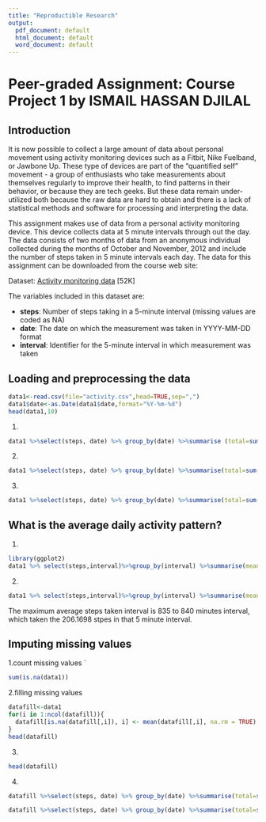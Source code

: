 ```yaml
---
title: "Reproductible Research"
output:
  pdf_document: default
  html_document: default
  word_document: default
---
```



# Peer-graded Assignment: Course Project 1 by ISMAIL HASSAN DJILAL

## Introduction

It is now possible to collect a large amount of data about personal movement using activity monitoring devices such as a Fitbit, Nike Fuelband, or Jawbone Up. These type of devices are part of the "quantified self" movement - a group of enthusiasts who take measurements about themselves regularly to improve their health, to find patterns in their behavior, or because they are tech geeks. But these data remain under-utilized both because the raw data are hard to obtain and there is a lack of statistical methods and software for processing and interpreting the data.

This assignment makes use of data from a personal activity monitoring device. This device collects data at 5 minute intervals through out the day. The data consists of two months of data from an anonymous individual collected during the months of October and November, 2012 and include the number of steps taken in 5 minute intervals each day.
The data for this assignment can be downloaded from the course web site:

Dataset: [Activity monitoring data](https://d396qusza40orc.cloudfront.net/repdata%2Fdata%2Factivity.zip) [52K]

The variables included in this dataset are:

* **steps**: Number of steps taking in a 5-minute interval (missing values are coded as NA)
* **date**: The date on which the measurement was taken in YYYY-MM-DD format
* **interval**: Identifier for the 5-minute interval in which measurement was taken


## Loading and preprocessing the data

```r
data1<-read.csv(file="activity.csv",head=TRUE,sep=",")
data1$date<-as.Date(data1$date,format="%Y-%m-%d")
head(data1,10)
```

1.

```r
data1 %>%select(steps, date) %>% group_by(date) %>%summarise (total=sum(steps,na.rm=TRUE))
```
2.
```r
data1 %>%select(steps, date) %>% group_by(date) %>%summarise(total=sum(steps,na.rm=TRUE))%>%with(hist(total, main="total number of steps taken each day", xlab="Total steps", ylab="Days"))
```
3.

```r
data1 %>%select(steps, date) %>% group_by(date) %>%summarise(total=sum(steps,na.rm=TRUE),mean=mean(steps,na.rm=TRUE),median=median(steps,na.rm=TRUE))
```
## What is the average daily activity pattern?

1.
```r
library(ggplot2)
data1 %>% select(steps,interval)%>%group_by(interval) %>%summarise(mean=mean(steps,na.rm=TRUE))%>%ggplot(aes(x = interval, y = mean)) + geom_line()+ xlab("Interval")+ ylab("Mean number of steps ")
```

2.
```r
data1 %>% select(steps,interval)%>%group_by(interval) %>%summarise(mean=mean(steps,na.rm=TRUE))%>%arrange(desc(mean))%>%head(1)
```

The maximum average steps taken interval is 835 to 840 minutes interval, which taken the 206.1698 stpes in that 5 minute interval.

## Imputing missing values

1.count missing values
`
```r
sum(is.na(data1))
```

2.filling missing values

```r
datafill<-data1
for(i in 1:ncol(datafill)){
  datafill[is.na(datafill[,i]), i] <- mean(datafill[,i], na.rm = TRUE)
}
head(datafill)
```
3.

```r
head(datafill)
```

4.
```r
datafill %>%select(steps, date) %>% group_by(date) %>%summarise(total=sum(steps,na.rm=TRUE))%>%with(hist(total,10, col=date,main="total number of steps taken each day", xlab="Total steps", ylab="Date"))
```
```r
datafill %>%select(steps, date) %>% group_by(date) %>%summarise(total=sum(steps,na.rm=TRUE),mean=mean(steps,na.rm=TRUE),median=median(steps,na.rm=TRUE))
```

